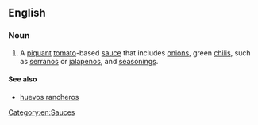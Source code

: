 ==English==

===Noun===
{{en-noun|~}}

# A [[piquant]] [[tomato]]-based [[sauce]] that includes [[onion]]s, green [[chili]]s, such as [[serrano]]s or [[jalapeno]]s, and [[seasoning]]s.

====See also====
* [[huevos rancheros]]

[[Category:en:Sauces]]